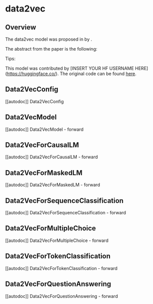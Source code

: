 <!--Copyright 2022 The HuggingFace Team. All rights reserved.

Licensed under the Apache License, Version 2.0 (the "License"); you may not use this file except in compliance with
the License. You may obtain a copy of the License at

http://www.apache.org/licenses/LICENSE-2.0

Unless required by applicable law or agreed to in writing, software distributed under the License is distributed on
an "AS IS" BASIS, WITHOUT WARRANTIES OR CONDITIONS OF ANY KIND, either express or implied. See the License for the
specific language governing permissions and limitations under the License.
-->

# data2vec

## Overview

The data2vec model was proposed in [<INSERT PAPER NAME HERE>](<INSERT PAPER LINK HERE>) by <INSERT AUTHORS HERE>.
<INSERT SHORT SUMMARY HERE>

The abstract from the paper is the following:

*<INSERT PAPER ABSTRACT HERE>*

Tips:

<INSERT TIPS ABOUT MODEL HERE>

This model was contributed by [INSERT YOUR HF USERNAME HERE](https://huggingface.co/<INSERT YOUR HF USERNAME HERE>).
The original code can be found [here](<INSERT LINK TO GITHUB REPO HERE>).


## Data2VecConfig

[[autodoc]] Data2VecConfig

## Data2VecModel

[[autodoc]] Data2VecModel
    - forward

## Data2VecForCausalLM

[[autodoc]] Data2VecForCausalLM
    - forward

## Data2VecForMaskedLM

[[autodoc]] Data2VecForMaskedLM
    - forward

## Data2VecForSequenceClassification

[[autodoc]] Data2VecForSequenceClassification
    - forward

## Data2VecForMultipleChoice

[[autodoc]] Data2VecForMultipleChoice
    - forward

## Data2VecForTokenClassification

[[autodoc]] Data2VecForTokenClassification
    - forward

## Data2VecForQuestionAnswering

[[autodoc]] Data2VecForQuestionAnswering
    - forward
